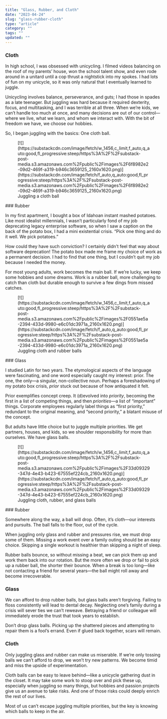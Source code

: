 ```yaml
---
title: "Glass, Rubber, and Cloth"
date: "2023-04-24"
slug: "glass-rubber-cloth"
type: "article"
category: ""
tags: ""
updated: ""
---
```


### Cloth

In high school, I was obsessed with unicycling. I filmed videos balancing on the roof of my parents’ house, won the school talent show, and even rode around in a unitard until a cop thrust a nightstick into my spokes. I had lots of fun on my unicycle, so it was only natural that I eventually learned to juggle.

Unicycling involves balance, perseverance, and guts; I had those in spades as a late teenager. But juggling was hard because it required dexterity, focus, and multitasking, and I was terrible at all three. When we’re kids, we can’t handle too much at once, and many decisions are out of our control—where we live, what we learn, and whom we interact with. With the bit of freedom we have, we choose our hobbies.

So, I began juggling with the basics: One cloth ball.

<figure class="wp-block-image">[![](https://substackcdn.com/image/fetch/w_1456,c_limit,f_auto,q_auto:good,fl_progressive:steep/https%3A%2F%2Fsubstack-post-media.s3.amazonaws.com%2Fpublic%2Fimages%2F6f8982e2-09d2-469f-a319-b946c3659125_2160x1620.png)](https://substackcdn.com/image/fetch/f_auto,q_auto:good,fl_progressive:steep/https%3A%2F%2Fsubstack-post-media.s3.amazonaws.com%2Fpublic%2Fimages%2F6f8982e2-09d2-469f-a319-b946c3659125_2160x1620.png)<figcaption class="wp-element-caption">Juggling a cloth ball</figcaption></figure>### Rubber

In my first apartment, I bought a box of Idahoan instant mashed potatoes. Like most idealist millennials, I wasn’t particularly fond of my job deprecating legacy enterprise software, so when I saw a caption on the back of the potato box, I had a mini existential crisis. “Pick one thing and do it well. We pick potatoes.”

How could they have such conviction? I certainly didn’t feel that way about software deprecation! The potato box made me frame my choice of work as a permanent decision. I had to find that one thing, but I couldn’t quit my job because I needed the money.

For most young adults, work becomes the main ball. If we’re lucky, we keep some hobbies and some dreams. Work is a rubber ball, more challenging to catch than cloth but durable enough to survive a few dings from missed catches.

<figure class="wp-block-image">[![](https://substackcdn.com/image/fetch/w_1456,c_limit,f_auto,q_auto:good,fl_progressive:steep/https%3A%2F%2Fsubstack-post-media.s3.amazonaws.com%2Fpublic%2Fimages%2F0551ae5a-2394-433d-9980-e6c01dc3971a_2160x1620.png)](https://substackcdn.com/image/fetch/f_auto,q_auto:good,fl_progressive:steep/https%3A%2F%2Fsubstack-post-media.s3.amazonaws.com%2Fpublic%2Fimages%2F0551ae5a-2394-433d-9980-e6c01dc3971a_2160x1620.png)<figcaption class="wp-element-caption">Juggling cloth and rubber balls</figcaption></figure>### Glass

I studied Latin for two years. The etymological aspects of the language were fascinating, and one word especially caught my interest: prior. The one, the only—a singular, non-collective noun. Perhaps a foreshadowing of my potato box crisis, *prior* stuck out because of how antiquated it felt.

Prior exemplifies concept creep. It (d)evolved into *priority*, becoming the first in a list of competing things, and then *priorities*—a list of “important” things. Corporate employees regularly label things as “first priority,” redundant to the original meaning, and “second priority,” a blatant misuse of the concept.

But adults have little choice but to juggle multiple priorities. We get partners, houses, and kids, so we shoulder responsibility for more than ourselves. We have glass balls.

<figure class="wp-block-image">[![](https://substackcdn.com/image/fetch/w_1456,c_limit,f_auto,q_auto:good,fl_progressive:steep/https%3A%2F%2Fsubstack-post-media.s3.amazonaws.com%2Fpublic%2Fimages%2F33d09329-347d-4e43-b423-67555ef224cb_2160x1620.png)](https://substackcdn.com/image/fetch/f_auto,q_auto:good,fl_progressive:steep/https%3A%2F%2Fsubstack-post-media.s3.amazonaws.com%2Fpublic%2Fimages%2F33d09329-347d-4e43-b423-67555ef224cb_2160x1620.png)<figcaption class="wp-element-caption">Juggling cloth, rubber, and glass balls</figcaption></figure>### Rubber

Somewhere along the way, a ball will drop. Often, it’s cloth—our interests and pursuits. The ball falls to the floor, out of the cycle.

When juggling only glass and rubber and pressures rise, we must drop some of them. Missing a work event over a family outing should be an easy choice. Skipping a single workout is healthier than skipping a night of sleep.

Rubber balls bounce, so without missing a beat, we can pick them up and work them back into our rotation. But the more often we drop or fail to pick up a rubber ball, the shorter their bounce. When a break is too long—like not contacting a friend for several years—the ball might roll away and become irrecoverable.

### Glass

We can afford to drop rubber balls, but glass balls aren’t forgiving. Failing to floss consistently will lead to dental decay. Neglecting one’s family during a crisis will sever ties we can’t reweave. Betraying a friend or colleague will immediately erode the trust that took years to establish.

Don’t drop glass balls. Picking up the shattered pieces and attempting to repair them is a fool’s errand. Even if glued back together, scars will remain.

### Cloth

Only juggling glass and rubber can make us miserable. If we’re only tossing balls we can’t afford to drop, we won’t try new patterns. We become timid and miss the upside of experimentation.

Cloth balls can be easy to leave behind—like a unicycle gathering dust in the closet. It may take some work to stoop over and pick these up, especially when juggling so many things, but hobbies and passion projects give us an avenue to take risks. And one of those risks could deeply enrich the rest of our lives.

Most of us can’t escape juggling multiple priorities, but the key is knowing which balls to keep in the air.